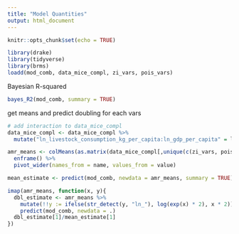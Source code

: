 ```yaml
---
title: "Model Quantities"
output: html_document
---
```


```r
knitr::opts_chunk$set(echo = TRUE)
```

```r
library(drake)
library(tidyverse)
library(brms)
loadd(mod_comb, data_mice_compl, zi_vars, pois_vars)
```

Bayesian R-squared
```r
bayes_R2(mod_comb, summary = TRUE)
```

get means and predict doubling for each vars
```r
# add interaction to data_mice_compl
data_mice_compl <- data_mice_compl %>% 
  mutate("ln_livestock_consumption_kg_per_capita:ln_gdp_per_capita" = ln_livestock_consumption_kg_per_capita * ln_gdp_per_capita)

amr_means <- colMeans(as.matrix(data_mice_compl[,unique(c(zi_vars, pois_vars))])) %>%
  enframe() %>%
  pivot_wider(names_from = name, values_from = value)

mean_estimate <- predict(mod_comb, newdata = amr_means, summary = TRUE)

imap(amr_means, function(x, y){
  dbl_estimate <- amr_means %>%
    mutate(!!y := ifelse(str_detect(y, "ln_"), log(exp(x) * 2), x * 2)) %>%
    predict(mod_comb, newdata = .)
  dbl_estimate[1]/mean_estimate[1]
})

```

